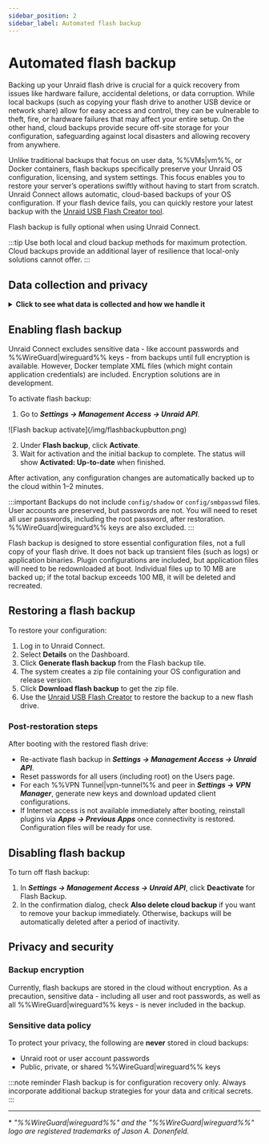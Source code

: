 ```yaml
---
sidebar_position: 2
sidebar_label: Automated flash backup
---
```



# Automated flash backup

Backing up your Unraid flash drive is crucial for a quick recovery from issues like hardware failure, accidental deletions, or data corruption. While local backups (such as copying your flash drive to another USB device or network share) allow for easy access and control, they can be vulnerable to theft, fire, or hardware failures that may affect your entire setup. On the other hand, cloud backups provide secure off-site storage for your configuration, safeguarding against local disasters and allowing recovery from anywhere.

Unlike traditional backups that focus on user data, %%VMs|vm%%, or Docker containers, flash backups specifically preserve your Unraid OS configuration, licensing, and system settings. This focus enables you to restore your server’s operations swiftly without having to start from scratch. Unraid Connect allows automatic, cloud-based backups of your OS configuration. If your flash device fails, you can quickly restore your latest backup with the [Unraid USB Flash Creator tool](https://unraid.net/download).

Flash backup is fully optional when using Unraid Connect.

:::tip
Use both local and cloud backup methods for maximum protection. Cloud backups provide an additional layer of resilience that local-only solutions cannot offer.
:::

## Data collection and privacy

<details>
  <summary><strong>Click to see what data is collected and how we handle it</strong></summary>

  Unraid Connect takes your privacy and data seriously when using flash backup:

  <h4>Purpose</h4>

  Flash backup keeps only the configuration files needed to restore your Unraid OS environment. This helps you recover quickly and maintain service continuity in the event that your flash device encounters a failure.

  <h4>Data collected</h4>

  The backup includes only configuration files, ensuring that sensitive information, such as passwords and %%WireGuard|wireguard%% keys, is excluded. Docker template XML files might be part of the backup and could contain application-specific credentials.

  <h4>Data retention</h4>

  Only the latest backup is kept. If a backup exceeds certain limits—specifically, if individual files exceed 10 MB or the total repository size exceeds 100 MB—it will be deleted and recreated. Backups are also removed when you deactivate the flash backup feature or after a specific period of inactivity.

  <h4>Data sharing</h4>

  Flash backup data is never shared with third parties. It's stored exclusively to provide you with backup and restore services.

</details>

## Enabling flash backup

Unraid Connect excludes sensitive data - like account passwords and %%WireGuard|wireguard%% keys - from backups until full encryption is available. However, Docker template XML files (which might contain application credentials) are included. Encryption solutions are in development.

To activate flash backup:

1. Go to ***Settings → Management Access → Unraid API***.

<div style={{ margin: 'auto', maxWidth: '600px', display: 'flex', flexDirection: 'column', alignItems: 'center' }}>
  ![Flash backup activate](/img/flashbackupbutton.png)

</div>

2. Under **Flash backup**, click **Activate**.
3. Wait for activation and the initial backup to complete. The status will show **Activated: Up-to-date** when finished.

After activation, any configuration changes are automatically backed up to the cloud within 1–2 minutes.

:::important
Backups do not include `config/shadow` or `config/smbpasswd` files. User accounts are preserved, but passwords are not. You will need to reset all user passwords, including the root password, after restoration. %%WireGuard|wireguard%% keys are also excluded.
:::

Flash backup is designed to store essential configuration files, not a full copy of your flash drive. It does not back up transient files (such as logs) or application binaries. Plugin configurations are included, but application files will need to be redownloaded at boot. Individual files up to 10 MB are backed up; if the total backup exceeds 100 MB, it will be deleted and recreated.

## Restoring a flash backup

To restore your configuration:

1. Log in to Unraid Connect.
2. Select **Details** on the Dashboard.
3. Click **Generate flash backup** from the Flash backup tile.
4. The system creates a zip file containing your OS configuration and release version.
5. Click **Download flash backup** to get the zip file.
6. Use the [Unraid USB Flash Creator](https://unraid.net/download) to restore the backup to a new flash drive.

### Post-restoration steps

After booting with the restored flash drive:

- Re-activate flash backup in ***Settings → Management Access → Unraid API***.
- Reset passwords for all users (including root) on the Users page.
- For each %%VPN Tunnel|vpn-tunnel%% and peer in ***Settings → VPN Manager***, generate new keys and download updated client configurations.
- If Internet access is not available immediately after booting, reinstall plugins via ***Apps → Previous Apps*** once connectivity is restored. Configuration files will be ready for use.

## Disabling flash backup

To turn off flash backup:

1. In ***Settings → Management Access → Unraid API***, click **Deactivate** for Flash Backup.
2. In the confirmation dialog, check **Also delete cloud backup** if you want to remove your backup immediately. Otherwise, backups will be automatically deleted after a period of inactivity.

## Privacy and security

### Backup encryption

Currently, flash backups are stored in the cloud without encryption. As a precaution, sensitive data - including all user and root passwords, as well as all %%WireGuard|wireguard%% keys - is never included in the backup.

### Sensitive data policy

To protect your privacy, the following are **never** stored in cloud backups:

- Unraid root or user account passwords
- Public, private, or shared %%WireGuard|wireguard%% keys

:::note reminder
Flash backup is for configuration recovery only. Always incorporate additional backup strategies for your data and critical secrets.
:::

---

\* *"%%WireGuard|wireguard%%" and the "%%WireGuard|wireguard%%" logo are registered trademarks of Jason A. Donenfeld.*

